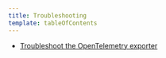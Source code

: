 ```yaml
---
title: Troubleshooting
template: tableOfContents
---
```


* [Troubleshoot the OpenTelemetry exporter](/docs/integrations/open-source-telemetry-integrations/troubleshooting/troubleshoot-opentelemetry-exporter)
